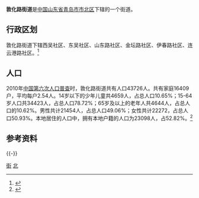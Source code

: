 {{Coord|36.0868076|120.3712483|type:city_region:CN-37_source:GoogleMaps|display=title}}
'''敦化路街道'''是[[中华人民共和国|中国]][[山东省|山东省]][[青岛市|青岛市]][[市北区|市北区]]下辖的一个街道。

== 行政区划 ==

敦化路街道下辖西吴社区、东吴社区、山东路社区、金坛路社区、伊春路社区、连云港路社区。<ref>{{Cite web|url=http://www.stats.gov.cn/tjsj/tjbz/tjyqhdmhcxhfdm/2015/37/02/03/370203014.html|title=统计用区划和城乡划分代码/山东省/青岛市/市北区/敦化路街道办事处|accessdate=2017-04-23|author=国家统计局|date=2015-09-30|publisher=|archive-date=2017-04-27|archive-url=https://web.archive.org/web/20170427025738/http://www.stats.gov.cn/tjsj/tjbz/tjyqhdmhcxhfdm/2015/37/02/03/370203014.html|dead-url=no}}</ref>
== 人口 ==

2010年[[中国第六次人口普查|中国第六次人口普查]]时，敦化路街道共有人口43726人。共有家庭16409户，平均每户2.54人。14岁以下的少年儿童共4659人，占总人口10.65%；15-64岁人口共34423人，占总人口78.72%；65岁及以上的老年人共4644人，占总人口的10.62%。男性共计21454人，占总人口49.06%；女性共计22272，占总人口50.93%。本地居住的人口中，拥有本地户籍的人口为23098人，占52.82%。<ref name="人口普查2010">{{cite web| url =http://www.yearbookchina.com/navipage-n2013030152000017.html| title =《中国2010年人口普查分乡、镇、街道资料》| author =中国国务院人口普查办公室、中国国家统计局人口就业统计司等| year =2010| website =统计年鉴分享平台| page =表15 山东省乡、镇、街道人口| format =收费| access-date =2018-07-19| archive-url =https://web.archive.org/web/20180719084356/http://www.yearbookchina.com/navipage-n2013030152000017.html| archive-date =2018-07-19| dead-url =yes}}</ref>
== 参考资料 ==
{{Reflist}}
{{-}}
{{青岛小作品}}
{{青岛市市北区行政区划}}
{{青岛市行政区划}}
[[Category:市北区|街]]
[[Category:青岛乡级行政区划|北]]